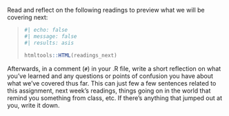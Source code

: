 Read and reflect on the following readings to preview what we will be covering next:

<blockquote class="blockquote">

```r
#| echo: false
#| message: false
#| results: asis

htmltools::HTML(readings_next)
```

</blockquote>

Afterwards, in a comment (`#`) in your .R file, write a short reflection on what you've learned and any questions or points of confusion you have about what we've covered thus far. This can just few a few sentences related to this assignment, next week's readings, things going on in the world that remind you something from class, etc. If there's anything that jumped out at you, write it down.
